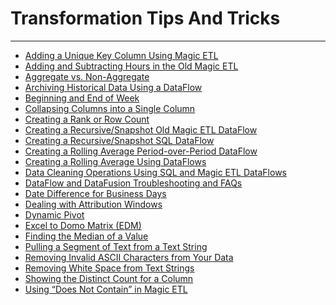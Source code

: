 


Transformation Tips And Tricks
==============================
***
* [Adding a Unique Key Column Using Magic ETL](..\..\article\adding_a_unique_key_column_using_magic_etl\index.qmd)
* [Adding and Subtracting Hours in the Old Magic ETL](..\..\article\adding_and_subtracting_hours_in_the_old_magic_etl\index.qmd)
* [Aggregate vs. Non-Aggregate](..\..\article\aggregate_vs_nonaggregate\index.qmd)
* [Archiving Historical Data Using a DataFlow](..\..\article\archiving_historical_data_using_a_dataflow\index.qmd)
* [Beginning and End of Week](..\..\article\beginning_and_end_of_week\index.qmd)
* [Collapsing Columns into a Single Column](..\..\article\collapsing_columns_into_a_single_column\index.qmd)
* [Creating a Rank or Row Count](..\..\article\creating_a_rank_or_row_count\index.qmd)
* [Creating a Recursive/Snapshot Old Magic ETL DataFlow](..\..\article\creating_a_recursivesnapshot_old_magic_etl_dataflow\index.qmd)
* [Creating a Recursive/Snapshot SQL DataFlow](..\..\article\creating_a_recursivesnapshot_sql_dataflow\index.qmd)
* [Creating a Rolling Average Period-over-Period DataFlow](..\..\article\creating_a_rolling_average_periodoverperiod_dataflow\index.qmd)
* [Creating a Rolling Average Using DataFlows](..\..\article\creating_a_rolling_average_using_dataflows\index.qmd)
* [Data Cleaning Operations Using SQL and Magic ETL DataFlows](..\..\article\data_cleaning_operations_using_sql_and_magic_etl_dataflows\index.qmd)
* [DataFlow and DataFusion Troubleshooting and FAQs](..\..\article\dataflow_and_datafusion_troubleshooting_and_faqs\index.qmd)
* [Date Difference for Business Days](..\..\article\date_difference_for_business_days\index.qmd)
* [Dealing with Attribution Windows](..\..\article\dealing_with_attribution_windows\index.qmd)
* [Dynamic Pivot](..\..\article\dynamic_pivot\index.qmd)
* [Excel to Domo Matrix (EDM)](..\..\article\excel_to_domo_matrix_edm\index.qmd)
* [Finding the Median of a Value](..\..\article\finding_the_median_of_a_value\index.qmd)
* [Pulling a Segment of Text from a Text String](..\..\article\pulling_a_segment_of_text_from_a_text_string\index.qmd)
* [Removing Invalid ASCII Characters from Your Data](..\..\article\removing_invalid_ascii_characters_from_your_data\index.qmd)
* [Removing White Space from Text Strings](..\..\article\removing_white_space_from_text_strings\index.qmd)
* [Showing the Distinct Count for a Column](..\..\article\showing_the_distinct_count_for_a_column\index.qmd)
* [Using "Does Not Contain" in Magic ETL](..\..\article\using_does_not_contain_in_magic_etl\index.qmd)
